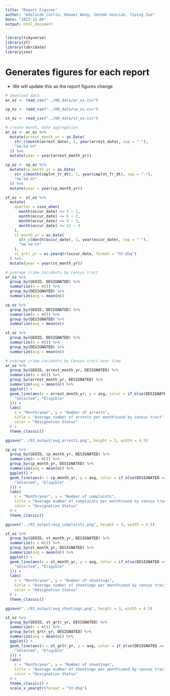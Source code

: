 ```yaml
---
title: "Report Figures"
author: "Adelaide Currin, Haowei Wang, Jennah Gosciak, Yiping Zuo"
date: "2022-12-04"
output: html_document
---
```


```r
library(tidyverse)
library(sf)
library(lubridate)
library(zoo)
```

# Generates figures for each report

* We will update this as the report figures change

```r
# download data
ar_oz <- read_csv("../00_data/ar_oz.csv")

cp_oz <- read_csv("../00_data/cp_oz.csv")

st_oz <- read_csv("../00_data/st_oz.csv")
```

```r
# create month, date aggregation
ar_oz <- ar_oz %>%
  mutate(arrest_month_yr = as.Date(
    str_c(month(arrest_date), 1, year(arrest_date), sep = "-"),
    "%m-%d-%Y"
  )) %>%
  mutate(year = year(arrest_month_yr))

cp_oz <- cp_oz %>%
  mutate(cp_month_yr = as.Date(
    str_c(month(cmplnt_fr_dt), 1, year(cmplnt_fr_dt), sep = "-"),
    "%m-%d-%Y"
  )) %>%
  mutate(year = year(cp_month_yr))

st_oz <- st_oz %>%
  mutate(
    quarter = case_when(
      month(occur_date) <= 3 ~ 1,
      month(occur_date) <= 6 ~ 2,
      month(occur_date) <= 9 ~ 3,
      month(occur_date) <= 12 ~ 4
    ),
    st_month_yr = as.Date(
      str_c(month(occur_date), 1, year(occur_date), sep = "-"),
      "%m-%d-%Y"
    ),
    st_qrtr_yr = as.yearqtr(occur_date, format = "%Y-Q%q")
  ) %>%
  mutate(year = year(st_month_yr))
```


```r
# average crime incidents by Census tract
ar_oz %>%
  group_by(GEOID, DESIGNATED) %>%
  summarize(n = n()) %>%
  group_by(DESIGNATED) %>%
  summarize(avg = mean(n))

cp_oz %>%
  group_by(GEOID, DESIGNATED) %>%
  summarize(n = n()) %>%
  group_by(DESIGNATED) %>%
  summarize(avg = mean(n))

st_oz %>%
  group_by(GEOID, DESIGNATED) %>%
  summarize(n = n()) %>%
  group_by(DESIGNATED) %>%
  summarize(avg = mean(n))
```


```r
# average crime incidents by Census tract over time
ar_oz %>%
  group_by(GEOID, arrest_month_yr, DESIGNATED) %>%
  summarize(n = n()) %>%
  group_by(arrest_month_yr, DESIGNATED) %>%
  summarize(avg = mean(n)) %>%
  ggplot() +
  geom_line(aes(x = arrest_month_yr, y = avg, color = if_else(DESIGNATED == TRUE,
    "Selected", "Eligible"
  ))) +
  labs(
    x = "Month/year", y = "Number of arrests",
    title = "Average number of arrests per month\nand by census tract",
    color = "Designation Status"
  ) +
  theme_classic()

ggsave("../03_output/avg_arrests.png", height = 3, width = 4.5)

cp_oz %>%
  group_by(GEOID, cp_month_yr, DESIGNATED) %>%
  summarize(n = n()) %>%
  group_by(cp_month_yr, DESIGNATED) %>%
  summarize(avg = mean(n)) %>%
  ggplot() +
  geom_line(aes(x = cp_month_yr, y = avg, color = if_else(DESIGNATED == TRUE,
    "Selected", "Eligible"
  ))) +
  labs(
    x = "Month/year", y = "Number of complaints",
    title = "Average number of complaints per month\nand by census tract",
    color = "Designation Status"
  ) +
  theme_classic()

ggsave("../03_output/avg_complaints.png", height = 3, width = 4.5)

st_oz %>%
  group_by(GEOID, st_month_yr, DESIGNATED) %>%
  summarize(n = n()) %>%
  group_by(st_month_yr, DESIGNATED) %>%
  summarize(avg = mean(n)) %>%
  ggplot() +
  geom_line(aes(x = st_month_yr, y = avg, color = if_else(DESIGNATED == TRUE,
    "Selected", "Eligible"
  ))) +
  labs(
    x = "Month/year", y = "Number of shootings",
    title = "Average number of shootings per month\nand by census tract",
    color = "Designation Status"
  ) +
  theme_classic()

ggsave("../03_output/avg_shootings.png", height = 3, width = 4.5)

st_oz %>%
  group_by(GEOID, st_qrtr_yr, DESIGNATED) %>%
  summarize(n = n()) %>%
  group_by(st_qrtr_yr, DESIGNATED) %>%
  summarize(avg = mean(n)) %>%
  ggplot() +
  geom_line(aes(x = st_qrtr_yr, y = avg, color = if_else(DESIGNATED == TRUE,
    "Selected", "Eligible"
  ))) +
  labs(
    x = "Month/year", y = "Number of shootings",
    title = "Average number of shootings per month\nand by census tract",
    color = "Designation Status"
  ) +
  theme_classic() +
  scale_x_yearqtr(format = "%Y-Q%q")
```



